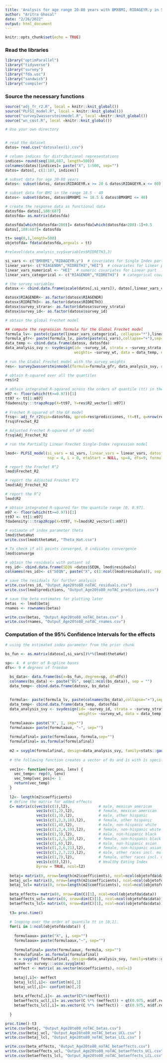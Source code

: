 ---
title: 'Analysis for age range 20-80 years with BMXBMI, RIDAGEYR.y in SI; RIAGENDR, RIDRETH3, HEI in linear part'
author: "Aritra Ghosal"
date: "2/26/2022"
output: html_document
---

```{r setup, include=FALSE}
knitr::opts_chunk$set(echo = TRUE)
```

### Read the libraries 

```{r, message=FALSE, warning=FALSE}

library("optimParallel")
library("tidyverse")
library("survey")
library("fda.usc")
library("sandwich")
library("compiler")

```

### Source the necessary functions

```{r}

source("adj_fr_r2.R", local = knitr::knit_global())
source("PLFSI_model.R", local = knitr::knit_global())
source("survey2wassersteinmodel.R", local =knitr::knit_global())
source("wn_cost.R", local =knitr::knit_global())

```

```{r, warning= FALSE}

# Use your own directory


# read the dataset
datos= read.csv("datosalex(1).csv")

# column indices for distributional representations
indices= round(seq(188,687, length=500))
colnames(datos)[indices]= paste("X", 1:500, sep="")
datos= datos[, c(1:187, indices)]

# subset data for age 20-80 years
datos<- subset(datos, datos$RIDAGEYR.x >= 20 & datos$RIDAGEYR.x <= 80)  

# subset data for BMI in the range 18.5 - 40
datos<- subset(datos, datos$BMXBMI >= 18.5 & datos$BMXBMI <= 40)  

# create the response data as functional data
datosfda= datos[,188:687] 
datosfda= as.matrix(datosfda)

datosfda[which(datosfda>280)]= datosfda[which(datosfda>280)-1]+0.5
datos[,188:687]= datosfda

tt= seq(0,1,length=500)
objetofda= fdata(datosfda,argvals = tt)

#relevel(data_analysis_svy$variables$RIDRETH3,3) 

si_vars <- c("BMXBMI","RIDAGEYR.y")  # covariates for Single Index part
linear_vars<- c("RIAGENDR","RIDRETH3","HEI")  # covariates for Linear part
linear_vars_numerical <- "HEI"  # numeric covariates for Linear part
linear_vars_categorical <- c("RIAGENDR","RIDRETH3")  # categorical covariates for Linear part

# the survey variables
datosx <- cbind.data.frame(scale(datos[,si_vars]), datos[,linear_vars_categorical], HEI=scale(datos[,linear_vars_numerical]), survey_wt= datos[,"wtmec4yr_adj_norm"], survey_id=datos[,"SDMVPSU"], survey_strata= datos[,"SDMVSTRA"])

datosx$RIAGENDR<- as.factor(datosx$RIAGENDR)
datosx$RIDRETH3<- as.factor(datosx$RIDRETH3)
datosx$survey_strara<- as.factor(datosx$survey_strata)
datosx$survey_id<- as.factor(datosx$survey_id)

# obtain the global Frechet model

## compute the regression formula for the Global Frechet model
formula_lv<- paste(c(paste(linear_vars_categorical, collapse="*"),linear_vars_numerical), collapse = "+")
formula_gfr<- paste(formula_lv, paste(paste(si_vars),collapse="+"),sep="+")
data_temp <- cbind.data.frame(datosx, datosfda)
data_analysis_svy <- svydesign(id= ~survey_id, strata = ~survey_strata, 
                               weights= ~survey_wt, data = data_temp, nest = TRUE)
  
# run the Global Frechet model with the survey weights
res<- survey2wassersteinmodel(formula=formula_gfr, data_analysis_svy, objetofda=objetofda)   

# obtain R-squared over all the quantiles 
res$r2
  
# obtain integrated R-squared across the orders of quantile (tt) in the range [0, 0.97].
m97 <- floor(which(tt>=0.97))[1]
tt97 <- tt[1:m97]
fdadensity:::trapzRcpp(X=tt97, Y=res$R2_vector[1:m97])
  
# Frechet R-squared of the GF model
frsq<- adj_fr_r2(qin=datosfda, qpred=res$predicciones, tt=tt, q=nrow(res$betaj), survey_weights=datosx$survey_wt)
frsq$Frechet_R2

# Adjusted Frechet R-squared of GF model
frsq$Adj_Frechet_R2
```


```{r}

# run the Partially Linear Frechet Single-Index regression model

lmod<- PLFSI_model(si_vars = si_vars, linear_vars = linear_vars, datosfda = datosfda, tt =tt, 
                   nsp = 4, L = 0, etaStart = NULL, sp=4, dfs=9, formula_lv=formula_lv, datosx= datosx)

# report the Frechet R^2
lmod$Frechet_R2

# report the Adjusted Frechet R^2
lmod$Adj_Frechet_R2

# report the R^2
lmod$R2

# obtain integrated R-squared for the quantile range [0, 0.97].
m97 <- floor(which(tt>=0.97))[1]
tt97 <- tt[1:m97]
fdadensity:::trapzRcpp(X=tt97, Y=lmod$R2_vector[1:m97])

# estimate of index parameter theta
lmod$thetaHat
write.csv(lmod$thetaHat, "Theta_Hat.csv")

# To check if all points converged, 0 indicates convergence
lmod$converge

# obtain the residuals with patient id
res_id<- cbind.data.frame(SEQN =datos$SEQN, lmod$residuals)
colnames(res_id)<- c("SEQN", paste("X", c(1:ncol(lmod$residuals)), sep = ""))

# save the residuals for further analysis
write.csv(res_id, "Output_Age20to80_noTAC_residuals.csv") 
write.csv(lmod$predictions, "Output_Age20to80_noTAC_predictions.csv")

# save the beta estimates for plotting later
betas  <- lmod$betaj
rnames <- rownames(betas)

write.csv(betas, "Output_Age20to80_noTAC_betas.csv" )
write.csv(rnames, "Output_Age20to80_noTAC_rnames.csv")

```

### Computation of the 95% Confidence Intervals for the effects

```{r}

# using the estimated index parameter from the prior chunk
  
bs_fun <- as.matrix(datosx[,si_vars])%*%(lmod$thetaHat)

sp<- 4  # order of B-spline bases
dfs<- 9 # degrees of freedom 

  bs_data<- data.frame(bs(x=bs_fun, degree=sp, df=dfs))
  colnames(bs_data) <- paste("BS", seq(1:ncol(bs_data)), sep = "")
  data_temp<- cbind.data.frame(datosx, bs_data)
  
  
  formula<- paste(formula_lv, paste(colnames(bs_data),collapse="+"),sep="+")
  data_temp<- cbind.data.frame(data_temp, datosfda)
  data_analysis_svy <- svydesign(id= ~survey_id, strata = ~survey_strata, 
                                 weights= ~survey_wt, data = data_temp, nest = TRUE)
  
  formulaaux= paste("X", 1, sep="")
  formulaaux= paste(formulaaux, "~", sep="")
  
  formulafinal= paste(formulaaux, formula,sep="")
  formulafinal= as.formula(formulafinal)  
  
  m2 = svyglm(formulafinal, design=data_analysis_svy, family=stats::gaussian())
  
  # the following function creates a vector of 0s and 1s with 1s specified at the 
  
  vec1s<- function(vec_pos, lenv) {
    vec_temp<- rep(0, lenv)
    vec_temp[vec_pos]<- 1
    return(vec_temp)
  }
  
  l2<- length(m2$coefficients)
  # define the matrix for added effects 
  C= matrix(c(vec1s(c(1),l2),             # male, mexican american
              vec1s(c(1,2),l2),           # female, mexican american
              vec1s(c(1,3),l2),           # male, other hispanic
              vec1s(c(1,2,3,18),l2),      # female, other hispanic 
              vec1s(c(1,4),l2),           # male, non-hispanic white 
              vec1s(c(1,2,4,19),l2),      # female, non-hispanic white
              vec1s(c(1,5),l2),           # male, non-hispanic black
              vec1s(c(1,2,5,20),l2),      # female, non-hispanic black
              vec1s(c(1,6),l2),           # male, non-hispanic asian
              vec1s(c(1,2,6,21),l2),      # female, non-hispanic asian
              vec1s(c(1,2,7,22),l2),      # male, other races incl. multi-racial
              vec1s(c(1,7),l2),           # female, other races incl. multi-racial
              vec1s(c(8),l2)),            # Healthy Eating Index
              byrow = TRUE, ncol=l2)
  
  betaj= matrix(0, nrow=length(m2$coefficients), ncol=ncol(objetofda$data))
  betaj_ucl= matrix(0, nrow=length(m2$coefficients), ncol=ncol(objetofda$data))
  betaj_lcl= matrix(0, nrow=length(m2$coefficients), ncol=ncol(objetofda$data))
  
  beta_effects= matrix(0, nrow=dim(C)[1], ncol=ncol(objetofda$data))
  betaeffects_ucl= matrix(0, nrow=dim(C)[1], ncol=ncol(objetofda$data))
  betaeffects_lcl= matrix(0, nrow=dim(C)[1], ncol=ncol(objetofda$data))
  
  t3= proc.time()
  
  # looping over the order of quantile tt in [0,1].
  for(i in 1:ncol(objetofda$data)) {
    
    formulaaux= paste("X", i, sep="")
    formulaaux= paste(formulaaux,"~", sep="")
    
    formulafinal= paste(formulaaux, formula, sep="")
    formulafinal= as.formula(formulafinal)
    m = svyglm( formulafinal, design=data_analysis_svy, family=stats::gaussian())
    vcovm <- survey:::vcov.svyglm(m)
    meffect <- matrix( as.vector(m$coefficients), ncol=1)
    
    betaj[,i]<- meffect
    betaj_lcl[,i]<- confint(m)[,1]
    betaj_ucl[,i]<- confint(m)[,2]
    
    beta_effects[,i]<- as.vector(C%*%(meffect))
    betaeffects_ucl[,i]= as.vector(C %*% (meffect)) + qt(0.975, m$df.residual) * sqrt( diag( C%*% vcovm %*% t(C)))
    betaeffects_lcl[,i]= as.vector(C %*% (meffect)) - qt(0.975, m$df.residual) * sqrt( diag( C%*% vcovm %*% t(C)))
    
  }

proc.time()-t3
write.csv(betaj, "Output_Age20to80_noTAC_betas.csv")
write.csv(betaj_ucl, "Output_Age20to80_noTAC_betas_UCL.csv" )
write.csv(betaj_lcl, "Output_Age20to80_noTAC_betas_LCL.csv" )

write.csv(beta_effects, "Output_Age20to80_noTAC_betaeffects.csv")
write.csv(betaeffects_ucl, "Output_Age20to80_noTAC_betaeffects_UCL.csv" )
write.csv(betaeffects_lcl, "Output_Age20to80_noTAC_betaeffects_LCL.csv" )

```


